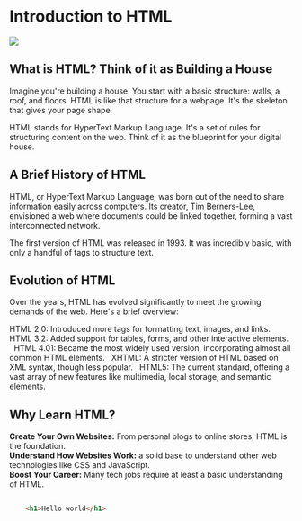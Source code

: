 




# Introduction to HTML


 ![](../images/p1.svg)

## What is HTML? Think of it as Building a House

Imagine you're building a house. You start with a basic structure: walls, a roof, and floors. HTML is like that structure for a webpage. It's the skeleton that gives your page shape.

HTML stands for HyperText Markup Language. It's a set of rules for structuring content on the web. Think of it as the blueprint for your digital house.


## A Brief History of HTML

HTML, or HyperText Markup Language, was born out of the need to share information easily across computers. Its creator, Tim Berners-Lee, envisioned a web where documents could be linked together, forming a vast interconnected network.   

The first version of HTML was released in 1993. It was incredibly basic, with only a handful of tags to structure text.


## Evolution of HTML

Over the years, HTML has evolved significantly to meet the growing demands of the web. Here's a brief overview:   

HTML 2.0: Introduced more tags for formatting text, images, and links.
HTML 3.2: Added support for tables, forms, and other interactive elements.   
HTML 4.01: Became the most widely used version, incorporating almost all common HTML elements.   
XHTML: A stricter version of HTML based on XML syntax, though less popular.   
HTML5: The current standard, offering a vast array of new features like multimedia, local storage, and semantic elements.   


## Why Learn HTML?

**Create Your Own Websites:** From personal blogs to online stores, HTML is the foundation.  
**Understand How Websites Work:**  a solid base to understand other web technologies like CSS and JavaScript.  
**Boost Your Career:** Many tech jobs require at least a basic understanding of HTML.  

```html filename="example.html" {3}  copy

    <h1>Hello world</h1>

```

